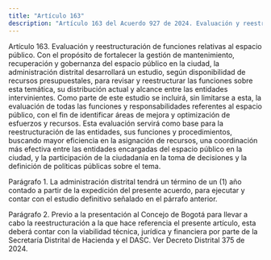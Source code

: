 ```yaml
---
title: "Artículo 163"
description: "Artículo 163 del Acuerdo 927 de 2024. Evaluación y reestructuración de funciones relativas al espacio público."
---
```


Artículo 163. Evaluación y reestructuración de funciones relativas al espacio público. Con el propósito de fortalecer la gestión de mantenimiento, recuperación y gobernanza del espacio público en la ciudad, la administración distrital desarrollará un estudio, según disponibilidad de recursos presupuestales, para revisar y reestructurar las funciones sobre esta temática, su distribución actual y alcance entre las entidades intervinientes.
Como parte de este estudio se incluirá, sin limitarse a esta, la evaluación de todas las funciones y responsabilidades referentes al espacio público, con el fin de identificar áreas de mejora y optimización de esfuerzos y recursos. Esta evaluación servirá como base para la reestructuración de las entidades, sus funciones y procedimientos, buscando mayor eficiencia en la asignación de recursos, una coordinación más efectiva entre las entidades encargadas del espacio público en la ciudad, y la participación de la ciudadanía en la toma de decisiones y la definición de políticas públicas sobre el tema.
 
Parágrafo 1. La administración distrital tendrá un término de un (1) año contado a partir de la expedición del presente acuerdo, para ejecutar y contar con el estudio definitivo señalado en el párrafo anterior.
 
Parágrafo 2. Previo a la presentación al Concejo de Bogotá para llevar a cabo la reestructuración a la que hace referencia el presente artículo, esta deberá contar con la viabilidad técnica, jurídica y financiera por parte de la Secretaría Distrital de Hacienda y el DASC.
Ver Decreto Distrital 375 de 2024.